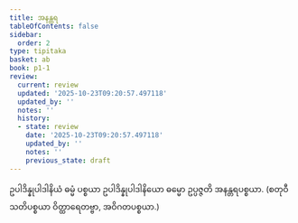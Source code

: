 ```yaml
---
title: အနန္တရ
tableOfContents: false
sidebar:
  order: 2
type: tipitaka
basket: ab
book: p1-1
review:
  current: review
  updated: '2025-10-23T09:20:57.497118'
  updated_by: ''
  notes: ''
  history:
  - state: review
    date: '2025-10-23T09:20:57.497118'
    updated_by: ''
    notes: ''
    previous_state: draft
---
```



<ReviewStatus review={frontmatter.review} showDetails={true} />

<HypothesisAnnotation frontmatter={frontmatter} />

<DynamicBreadcrumb />

<Division number="34" book="p1-1" e="ch" v="36" p="461">

<Paragraph number="2547" book="p1-1">
ဥပါဒိန္နုပါဒါနိယံ ဓမ္မံ ပစ္စယာ ဥပါဒိန္နုပါဒါနိယော ဓမ္မော ဥပ္ပဇ္ဇတိ အနန္တရပစ္စယာ.

</Paragraph>
</Division>

<Paragraph number="2548" type="center" book="p1-1">
(စတုဝီသတိပစ္စယာ ဝိတ္ထာရေတဗ္ဗာ, အဝိဂတပစ္စယာ.)
</Paragraph>